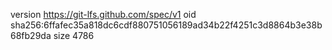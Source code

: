 version https://git-lfs.github.com/spec/v1
oid sha256:6ffafec35a818dc6cdf880751056189ad34b22f4251c3d8864b3e38b68fb29da
size 4786
